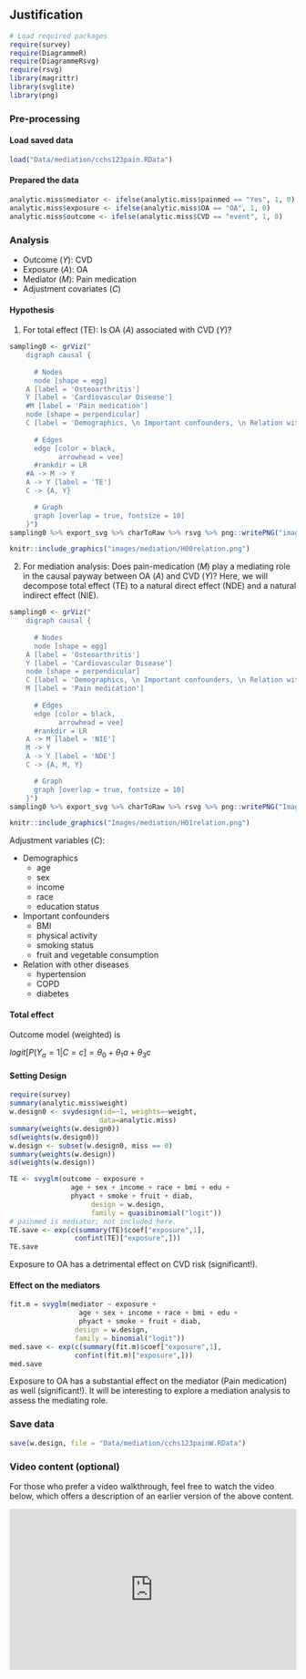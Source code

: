 ## Justification {.unnumbered}

```r
# Load required packages
require(survey)
require(DiagrammeR)
require(DiagrammeRsvg)
require(rsvg)
library(magrittr)
library(svglite)
library(png)
```

### Pre-processing

#### Load saved data

```r
load("Data/mediation/cchs123pain.RData")
```

#### Prepared the data

```r
analytic.miss$mediator <- ifelse(analytic.miss$painmed == "Yes", 1, 0)
analytic.miss$exposure <- ifelse(analytic.miss$OA == "OA", 1, 0)
analytic.miss$outcome <- ifelse(analytic.miss$CVD == "event", 1, 0)
```

### Analysis

-   Outcome ($Y$): CVD
-   Exposure ($A$): OA
-   Mediator ($M$): Pain medication
-   Adjustment covariates ($C$)

#### Hypothesis

1.  For total effect (TE): Is OA ($A$) associated with CVD ($Y$)?

```r
sampling0 <- grViz("
	digraph causal {
	
	  # Nodes
	  node [shape = egg]
    A [label = 'Osteoarthritis']
    Y [label = 'Cardiovascular Disease']
    #M [label = 'Pain medication']
    node [shape = perpendicular]
    C [label = 'Demographics, \n Important confounders, \n Relation with other diseases ']
    
	  # Edges
	  edge [color = black,
	        arrowhead = vee]
	  #rankdir = LR
    #A -> M -> Y
    A -> Y [label = 'TE']
    C -> {A, Y}

	  # Graph
	  graph [overlap = true, fontsize = 10]
	}")
sampling0 %>% export_svg %>% charToRaw %>% rsvg %>% png::writePNG("images/mediation/H00relation.png", dpi = 100)
```

```r
knitr::include_graphics("images/mediation/H00relation.png")
```

2.  For mediation analysis: Does pain-medication ($M$) play a mediating role in the causal payway between OA ($A$) and CVD ($Y$)? Here, we will decompose total effect (TE) to a natural direct effect (NDE) and a natural indirect effect (NIE).

```r
sampling0 <- grViz("
	digraph causal {
	
	  # Nodes
	  node [shape = egg]
    A [label = 'Osteoarthritis']
    Y [label = 'Cardiovascular Disease']
    node [shape = perpendicular]
    C [label = 'Demographics, \n Important confounders, \n Relation with other diseases ']
    M [label = 'Pain medication']
    
	  # Edges
	  edge [color = black,
	        arrowhead = vee]
	  #rankdir = LR
    A -> M [label = 'NIE']
    M -> Y   
    A -> Y [label = 'NDE']
    C -> {A, M, Y}

	  # Graph
	  graph [overlap = true, fontsize = 10]
	}")
sampling0 %>% export_svg %>% charToRaw %>% rsvg %>% png::writePNG("Images/mediation/H01relation.png", dpi = 100)
```

```r
knitr::include_graphics("Images/mediation/H01relation.png")
```

Adjustment variables ($C$):

-   Demographics
    -   age
    -   sex
    -   income
    -   race
    -   education status
-   Important confounders
    -   BMI
    -   physical activity
    -   smoking status
    -   fruit and vegetable consumption
-   Relation with other diseases
    -   hypertension
    -   COPD
    -   diabetes

#### Total effect

Outcome model (weighted) is

$logit [P(Y_{a}=1 | C = c] = \theta_0 + \theta_1 a + \theta_3 c$

#### Setting Design

```r
require(survey)
summary(analytic.miss$weight)
w.design0 <- svydesign(id=~1, weights=~weight, 
                      data=analytic.miss)
summary(weights(w.design0))
sd(weights(w.design0))
w.design <- subset(w.design0, miss == 0)
summary(weights(w.design))
sd(weights(w.design))
```

```r
TE <- svyglm(outcome ~ exposure + 
               age + sex + income + race + bmi + edu +
               phyact + smoke + fruit + diab, 
                    design = w.design, 
                    family = quasibinomial("logit"))
# painmed is mediator; not included here.
TE.save <- exp(c(summary(TE)$coef["exposure",1], 
                confint(TE)["exposure",]))
TE.save
```

Exposure to OA has a detrimental effect on CVD risk (significant!).

#### Effect on the mediators

```r
fit.m = svyglm(mediator ~ exposure + 
                 age + sex + income + race + bmi + edu +
                 phyact + smoke + fruit + diab,
                design = w.design, 
                family = binomial("logit"))
med.save <- exp(c(summary(fit.m)$coef["exposure",1], 
                confint(fit.m)["exposure",]))
med.save
```

Exposure to OA has a substantial effect on the mediator (Pain medication) as well (significant!). It will be interesting to explore a mediation analysis to assess the mediating role.

### Save data

```r
save(w.design, file = "Data/mediation/cchs123painW.RData")
```


### Video content (optional)

::: callout-tip
For those who prefer a video walkthrough, feel free to watch the video below, which offers a description of an earlier version of the above content.
:::

::: {style="position: relative; padding-bottom: 56.25%; height: 0; overflow: hidden;"}
<iframe src="https://www.youtube.com/embed/vh0TJV3aSi4" style="position: absolute; top: 0; left: 0; width: 100%; height: 100%; border:0;" allowfullscreen>

</iframe>
:::